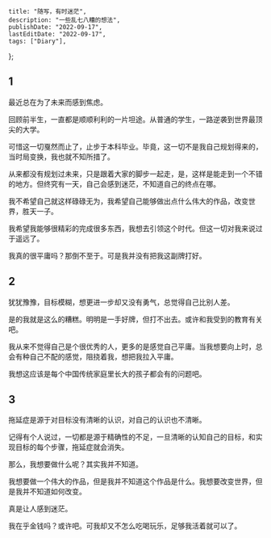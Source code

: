     title: "随写，有时迷茫",
    description: "一些乱七八糟的想法",
    publishDate: "2022-09-17",
    lastEditDate: "2022-09-17",
    tags: ["Diary"],
};

## 1

最近总在为了未来而感到焦虑。

回顾前半生，一直都是顺顺利利的一片坦途。从普通的学生，一路逆袭到世界最顶尖的大学。

可惜这一切戛然而止了，止步于本科毕业。毕竟，这一切不是我自己规划得来的，当时局变换，我也就不知所措了。

从来都没有规划过未来，只是跟着大家的脚步一起走，是，这样是能走到一个不错的地方。但终究有一天，自己会感到迷茫，不知道自己的终点在哪。

我不希望自己就这样碌碌无为，我希望自己能够做出点什么伟大的作品，改变世界，胜天一子。

我希望我能够很精彩的完成很多东西，我想去引领这个时代。但这一切对我来说过于遥远了。

我真的很平庸吗？那倒不至于。可是我并没有把我这副牌打好。

## 2

犹犹豫豫，目标模糊，想更进一步却又没有勇气，总觉得自己比别人差。

是的我就是这么的糟糕。明明是一手好牌，但打不出去。或许和我受到的教育有关吧。

我从来不觉得自己是个很优秀的人，更多的是感觉自己平庸。当我想要向上时，总会有种自己不配的感觉，阻挠着我，想把我拉入平庸。

我想这应该是每个中国传统家庭里长大的孩子都会有的问题吧。

## 3

拖延症是源于对目标没有清晰的认识，对自己的认识也不清晰。

记得有个人说过，一切都是源于精确性的不足，一旦清晰的认知自己的目标，和实现目标的每个步骤，拖延症就会消失。

那么，我想要做什么呢？其实我并不知道。

我想要做一个伟大的作品，但是我并不知道这个作品是什么。我想要改变世界，但是我并不知道如何改变。

真是让人感到迷茫。

我在乎金钱吗？或许吧。可我却又不怎么吃喝玩乐，足够我活着就可以了。



